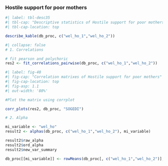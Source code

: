 
### Hostile support for poor mothers

```r
#| label: tbl-desc35
#| tbl-cap: "Descriptive statistics of Hostile support for poor mothers"
#| tbl-cap-location: top

describe_kable(db_proc, c("wel_ho_1","wel_ho_2"))

```


```r
#| collapse: false
# 1. Correlations 

# fit pearson and polychoric
res2 <- fit_correlations_pairwise(db_proc, c("wel_ho_1","wel_ho_2"))


```

```r
#| label: fig-40
#| fig-cap: "Correlation matrixes of Hostile support for poor mothers"
#| fig-cap-location: top
#| fig-asp: 1.1
#| out-width: '80%'

#Plot the matrix using corrplot

corr_plots(res2, db_proc, "SOGEDI")

```


```r
# 2. Alpha

mi_variable <- "wel_ho"
result2 <- alphas(db_proc, c("wel_ho_1","wel_ho_2"), mi_variable)

result2$raw_alpha
result2$ord_alpha
result2$new_var_summary

db_proc[[mi_variable]] <- rowMeans(db_proc[, c("wel_ho_1","wel_ho_2")], na.rm = TRUE)
```

